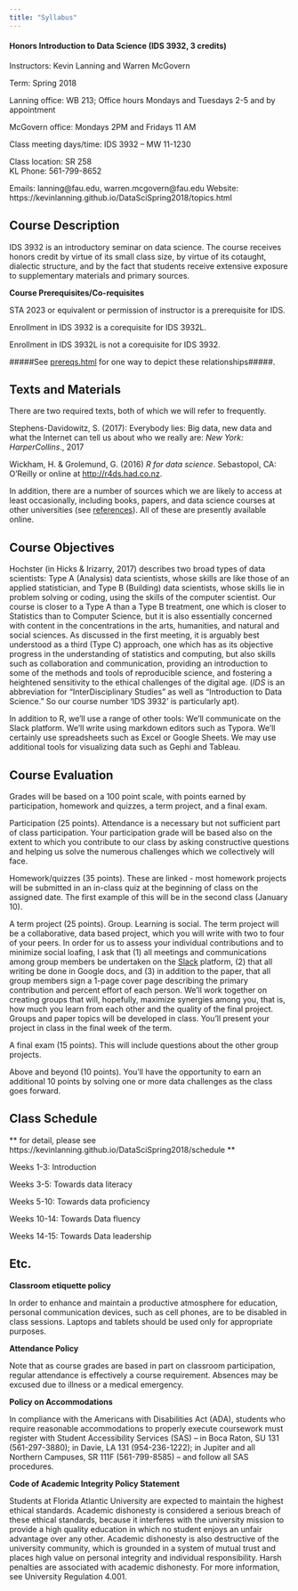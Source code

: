 ```yaml
---
title: "Syllabus"
---
```


#### Honors Introduction to Data Science (IDS 3932, 3 credits)  

Instructors: Kevin Lanning and Warren McGovern

Term: Spring 2018

Lanning office: WB 213; Office hours Mondays and Tuesdays 2-5 and by appointment

McGovern office: Mondays 2PM and Fridays 11 AM

Class meeting days/time: IDS 3932 – MW 11-1230

Class location: SR 258  
KL Phone: 561-799-8652

Emails: lanning\@fau.edu, warren.mcgovern\@fau.edu
Website: https://kevinlanning.github.io/DataSciSpring2018/topics.html

## Course Description 

IDS 3932 is an introductory seminar on data science. The course receives honors credit by virtue of its small class size, by virtue of its cotaught, dialectic structure, and by the fact that students receive extensive exposure to supplementary materials and primary sources.

**Course Prerequisites/Co-requisites**

STA 2023 or equivalent or permission of instructor is a prerequisite for IDS.

Enrollment in IDS 3932 is a corequisite for IDS 3932L.

Enrollment in IDS 3932L is not a corequisite for IDS 3932. 

#####See [prereqs.html](https://kevinlanning.github.io/DataSciSpring2018/prereqs.html) for one way to depict these relationships#####.


## Texts and Materials

There are two required texts, both of which we will refer to frequently.

Stephens-Davidowitz, S. (2017): Everybody lies: Big data, new data and what the Internet can tell us about who we really are: *New York: HarperCollins*., 2017

Wickham, H. & Grolemund, G. (2016) *R for data science*. Sebastopol, CA: O’Reilly or online at [http://r4ds.had.co.nz](http://r4ds.had.co.nz).

In addition, there are a number of sources which we are likely to access at least occasionally, including books, papers, and data science courses at other universities (see [references](https://kevinlanning.github.io/DataSciSpring2018/references)). All of these are presently available online.

## Course Objectives

Hochster (in Hicks & Irizarry, 2017) describes two broad types of data scientists: Type A (Analysis) data scientists, whose skills are like those of an applied statistician, and Type B (Building) data scientists, whose skills lie in problem solving or coding, using the skills of the computer scientist. Our course is closer to a Type A than a Type B treatment, one which is closer to Statistics than to Computer Science, but it is also essentially concerned with content in the concentrations in the arts, humanities, and natural and social sciences. As discussed in the first meeting, it is arguably best understood as a third (Type C) approach, one which has as its objective progress in the understanding of statistics and computing, but also skills such as collaboration and communication, providing an introduction to some of the methods and tools of reproducible science, and fostering a heightened sensitivity to the ethical challenges of the digital age. (*IDS* is an abbreviation for "InterDisciplinary Studies" as well as "Introduction to Data Science."  So our course number 'IDS 3932' is particularly apt).

In addition to R, we'll use a range of other tools: We'll communicate on the Slack platform. We'll write using markdown editors such as Typora. We'll certainly use spreadsheets such as Excel or Google Sheets. We may use additional tools for visualizing data such as Gephi and Tableau.

## Course Evaluation

Grades will be based on a 100 point scale, with points earned by participation, homework and quizzes, a term project, and a final exam.

Participation (25 points). Attendance is a necessary but not sufficient part of class participation. Your participation grade will be based also on the extent to which you contribute to our class by asking constructive questions and helping us solve the numerous challenges which we collectively will face.

Homework/quizzes (35 points). These are linked - most homework projects will be submitted in an in-class quiz at the beginning of class on the assigned date.  The first example of this will be in the second class (January 10).

A term project (25 points). Group. Learning is social. The term project will be a collaborative, data based project, which you will write with two to four of your peers. In order for us to assess your individual contributions and to minimize social loafing, I ask that (1) all meetings and communications among group members be undertaken on the [Slack](https://faudatascience.slack.com/) platform, (2) that all writing be done in Google docs, and (3) in addition to the paper, that all group members sign a 1-page cover page describing the primary contribution and percent effort of each person. We’ll work together on creating groups that will, hopefully, maximize synergies among you, that is, how much you learn from each other and the quality of the final project. Groups and paper topics will be developed in class. You'll present your project in class in the final week of the term.

A final exam (15 points). This will include questions about the other group projects.

Above and beyond (10 points). You'll have the opportunity to earn an additional 10 points by solving one or more data challenges as the class goes forward.

## Class Schedule 

** for detail, please see https://kevinlanning.github.io/DataSciSpring2018/schedule ** 

Weeks 1-3: Introduction

Weeks 3-5: Towards data literacy

Weeks 5-10: Towards data proficiency

Weeks 10-14: Towards Data fluency

Weeks 14-15: Towards Data leadership

## Etc.

**Classroom etiquette policy**

In order to enhance and maintain a productive atmosphere for education, personal communication devices, such as cell phones, are to be disabled in class sessions. Laptops and tablets should be used only for appropriate purposes.

**Attendance Policy**

Note that as course grades are based in part on classroom participation, regular attendance is effectively a course requirement. Absences may be excused due to illness or a medical emergency.

**Policy on Accommodations**

In compliance with the Americans with Disabilities Act (ADA), students who require reasonable accommodations to properly execute coursework must register with Student Accessibility Services (SAS) -- in Boca Raton, SU 131 (561-297-3880); in Davie, LA 131 (954-236-1222); in Jupiter and all Northern Campuses, SR 111F (561-799-8585) – and follow all SAS procedures.

**Code of Academic Integrity Policy Statement**

Students at Florida Atlantic University are expected to maintain the highest ethical standards. Academic dishonesty is considered a serious breach of these ethical standards, because it interferes with the university mission to provide a high quality education in which no student enjoys an unfair advantage over any other. Academic dishonesty is also destructive of the university community, which is grounded in a system of mutual trust and places high value on personal integrity and individual responsibility. Harsh penalties are associated with academic dishonesty. For more information, see University Regulation 4.001.

